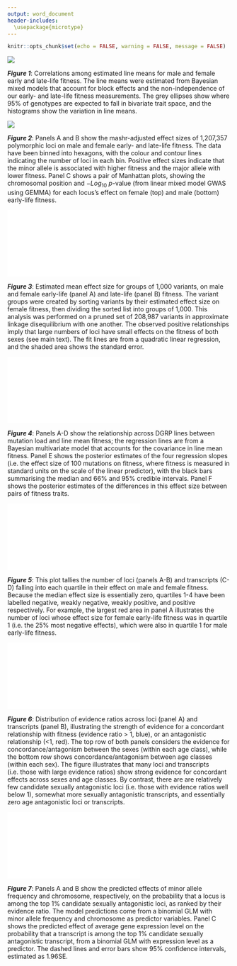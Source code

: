 ```yaml
---
output: word_document
header-includes: 
  \usepackage{microtype}
---
```


```r
knitr::opts_chunk$set(echo = FALSE, warning = FALSE, message = FALSE)
```


![](../docs/figure/plot_line_means.Rmd/unnamed-chunk-2-1.png)

***Figure 1***: Correlations among estimated line means for male and female early and late-life fitness. The line means were estimated from Bayesian mixed models that account for block effects and the non-independence of our early- and late-life fitness measurements. The grey ellipses show where 95% of genotypes are expected to fall in bivariate trait space, and the histograms show the variation in line means.

\newpage

![](../figures/fig2_SNPs_manhattan_plot.png)

***Figure 2***: Panels A and B show the mashr-adjusted effect sizes of 1,207,357 polymorphic loci on male and female early- and late-life fitness. The data have been binned into hexagons, with the colour and contour lines indicating the number of loci in each bin. Positive effect sizes indicate that the minor allele is associated with higher fitness and the major allele with lower fitness. Panel C shows a pair of Manhattan plots, showing the chromosomal position and $-Log_{10}$ $p$-value (from linear mixed model GWAS using GEMMA) for each locus's effect on female (top) and male (bottom) early-life fitness.

\newpage

![](../figures/fig3_boyle_plot.pdf)

***Figure 3***: Estimated mean effect size for groups of 1,000 variants, on male and female early-life (panel A) and late-life (panel B) fitness. The variant groups were created by sorting variants by their estimated effect size on female fitness, then dividing the sorted list into groups of 1,000. This analysis was performed on a pruned set of 208,987 variants in approximate linkage disequilibrium with one another. The observed positive relationships imply that large numbers of loci have small effects on the fitness of both sexes (see main text). The fit lines are from a quadratic linear regression, and the shaded area shows the standard error. 

\newpage

![](../figures/fig4_mutation_load.pdf)

***Figure 4***: Panels A-D show the relationship across DGRP lines between mutation load and line mean fitness; the regression lines are from a Bayesian multivariate model that accounts for the covariance in line mean fitness. Panel E shows the posterior estimates of the four regression slopes (i.e. the effect size of 100 mutations on fitness, where fitness is measured in standard units on the scale of the linear predictor), with the black bars summarising the median and 66% and 95% credible intervals. Panel F shows the posterior estimates of the differences in this effect size between pairs of fitness traits. 

\newpage

![](../figures/fig5_quartiles_plot.pdf)

***Figure 5***: This plot tallies the number of loci (panels A-B) and transcripts (C-D) falling into each quartile in their effect on male and female fitness. Because the median effect size is essentially zero, quartiles 1-4 have been labelled negative, weakly negative, weakly positive, and positive respectively. For example, the largest red area in panel A illustrates the number of loci whose effect size for female early-life fitness was in quartile 1 (i.e. the 25% most negative effects), which were also in quartile 1 for male early-life fitness. 

\newpage

![](../figures/fig6_antagonism_ratios.pdf)

***Figure 6***: Distribution of evidence ratios across loci (panel A) and transcripts (panel B), illustrating the strength of evidence for a  concordant relationship with fitness (evidence ratio > 1, blue), or an antagonistic relationship (<1, red). The top row of both panels considers the evidence for concordance/antagonism between the sexes (within each age class), while the bottom row shows concordance/antagonism between age classes (within each sex). The figure illustrates that many loci and transcripts (i.e. those with large evidence ratios) show strong evidence for concordant effects across sexes and age classes. By contrast, there are are relatively few candidate sexually antagonistic loci (i.e. those with evidence ratios well below 1), somewhat more sexually antagonistic transcripts, and essentially zero age antagonistic loci or transcripts.

\newpage

![](../figures/fig7_models.pdf)

***Figure 7***: Panels A and B show the predicted effects of minor allele frequency and chromosome, respectively, on the probability that a locus is among the top 1% candidate sexually antagonistic loci, as ranked by their evidence ratio. The model predictions come from a binomial GLM with minor allele frequency and chromosome as predictor variables. Panel C shows the predicted effect of average gene expression level on the probability that a transcript is among the top 1% candidate sexually antagonistic transcript, from a binomial GLM with expression level as a predictor. The dashed lines and error bars show 95% confidence intervals, estimated as 1.96SE. 

